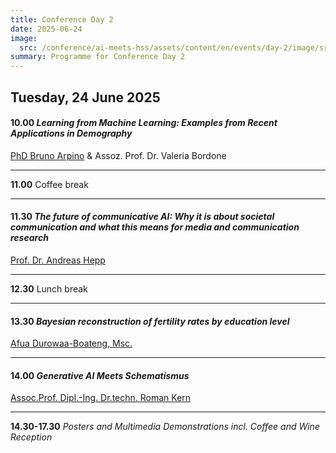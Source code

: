 ```yaml
---
title: Conference Day 2
date: 2025-06-24
image:
  src: /conference/ai-meets-hss/assets/content/en/events/day-2/image/src.jpg
summary: Programme for Conference Day 2
---
```

## Tuesday, 24 June 2025

#### **10.00** *Learning from Machine Learning: Examples from Recent Applications in Demography*

[PhD Bruno Arpino](/speakers#bruno-arpino-università-di-padova) & Assoz. Prof. Dr. Valeria Bordone

---

**11.00** Coffee break

---

#### **11.30**  *The future of communicative AI: Why it is about societal communication* *and what this means for media and communication research*

[Prof. Dr. Andreas Hepp](/speakers#andreas-hepp-university-of-bremen)

---

**12.30** Lunch break

---

#### **13.30** *Bayesian reconstruction of fertility rates by education level*

[Afua Durowaa-Boateng, Msc.](/speakers#afua-durowaa-boateng-vid-öaw)&#x20;

---

#### **14.00** *Generative AI Meets Schematismus*&#x20;

[Assoc.Prof. Dipl.-Ing. Dr.techn. Roman Kern](/speakers#roman-kern-university-of-technology-graz-institute-of-machine-learning-and-neural-computation-iml)

---

**14.30-17.30** *Posters and Multimedia Demonstrations incl. Coffee and Wine Reception*
